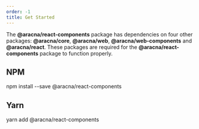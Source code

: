 ```yaml
---
order: -1
title: Get Started
---
```



The **@aracna/react-components** package has dependencies on four other packages: **@aracna/core**, **@aracna/web**, **@aracna/web-components** and **@aracna/react**. These packages are required for the **@aracna/react-components** package to function properly.

## NPM

<CodeWindow client:load language='bash'>
  npm install --save @aracna/react-components
</CodeWindow>

## Yarn

<CodeWindow client:load language='bash'>
  yarn add @aracna/react-components
</CodeWindow>
